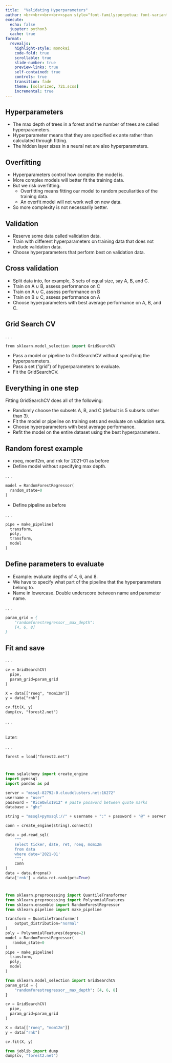 ```yaml
---
title:  "Validating Hyperparameters"
author: <br><br><br><br><span style="font-family:perpetua; font-variant:small-caps; color:#404040;">Kerry Back</span><br><br><img src="RiceBusiness-transparent-logo-sm.png"  height=80>
execute:
  echo: false
  jupyter: python3
  cache: true
format: 
  revealjs:
    highlight-style: monokai
    code-fold: true
    scrollable: true
    slide-number: true
    preview-links: true
    self-contained: true
    controls: true
    transition: fade
    theme: [solarized, 721.scss]
    incremental: true
---
```


## Hyperparameters

- The max depth of trees in a forest and the number of trees are called hyperparameters.
- Hyperparameter means that they are specified ex ante rather than calculated through fitting.
- The hidden layer sizes in a neural net are also hyperparameters.

## Overfitting

- Hyperparameters control how complex the model is.
- More complex models will better fit the training data.
- But we risk overfitting.
  - Overfitting means fitting our model to random peculiarities of the training data.
  - An overfit model will not work well on new data.
- So more complexity is not necessarily better.

## Validation

- Reserve some data called validation data.
- Train with different hyperparameters on training data that does not include validation data.
- Choose hyperparameters that perform best on validation data.

## Cross validation

- Split data into, for example, 3 sets of equal size, say A, B, and C.
- Train on A $\cup$ B, assess performance on C
- Train on A $\cup$ C, assess performance on B
- Train on B $\cup$ C, assess performance on A
- Choose hyperparameters with best average performance on A, B, and C.

## Grid Search CV

. . .

```p
from sklearn.model_selection import GridSearchCV
```

- Pass a model or pipeline to GridSearchCV without specifying the hyperparameters.
- Pass a set ("grid") of hyperparameters to evaluate.
- Fit the GridSearchCV.

## Everything in one step

Fitting GridSearchCV does all of the following:

- Randomly choose the subsets A, B, and C (default is 5 subsets rather than 3).
- Fit the model or pipeline on training sets and evaluate on validation sets.
- Choose hyperparameters with best average performance.
- Refit the model on the entire dataset using the best hyperparameters.

## Random forest example

- roeq, mom12m, and rnk for 2021-01 as before
- Define model without specifying max depth.

. . .

```p
model = RandomForestRegressor(
  random_state=0
)
```

- Define pipeline as before

. . .

```p
pipe = make_pipeline(
  transform,
  poly,
  transform,
  model
)
```

## Define parameters to evaluate


- Example: evaluate depths of 4, 6, and 8. 
- We have to specify what part of the pipeline that the hyperparameters belong to.
- Name in lowercase.  Double underscore between name and parameter name.

. . .

```p
param_grid = {
    "randomforestregressor__max_depth": 
    [4, 6, 8]
}
```

## Fit and save

. . .

```.p
cv = GridSearchCV(
  pipe, 
  param_grid=param_grid
)

X = data[["roeq", "mom12m"]]
y = data["rnk"]

cv.fit(X, y)
dump(cv, "forest2.net")
```

. . .

<br>
Later:

. . .

```p
forest = load("forest2.net")
```

#

```python
from sqlalchemy import create_engine
import pymssql
import pandas as pd

server = "mssql-82792-0.cloudclusters.net:16272"
username = "user"
password = "RiceOwls1912" # paste password between quote marks
database = "ghz"

string = "mssql+pymssql://" + username + ":" + password + "@" + server + "/" + database

conn = create_engine(string).connect()

data = pd.read_sql(
    """
    select ticker, date, ret, roeq, mom12m
    from data
    where date='2021-01'
    """, 
    conn
)
data = data.dropna()
data['rnk'] = data.ret.rank(pct=True)
```

#

```python
from sklearn.preprocessing import QuantileTransformer
from sklearn.preprocessing import PolynomialFeatures
from sklearn.ensemble import RandomForestRegressor
from sklearn.pipeline import make_pipeline

transform = QuantileTransformer(
    output_distribution="normal"
)
poly = PolynomialFeatures(degree=2)
model = RandomForestRegressor(
   random_state=0
)
pipe = make_pipeline(
  transform, 
  poly,
  model
)

from sklearn.model_selection import GridSearchCV
param_grid = {
    "randomforestregressor__max_depth": [4, 6, 8]
}

cv = GridSearchCV(
  pipe, 
  param_grid=param_grid
)

X = data[["roeq", "mom12m"]]
y = data["rnk"]

cv.fit(X, y)

from joblib import dump
dump(cv, "forest2.net")
```
